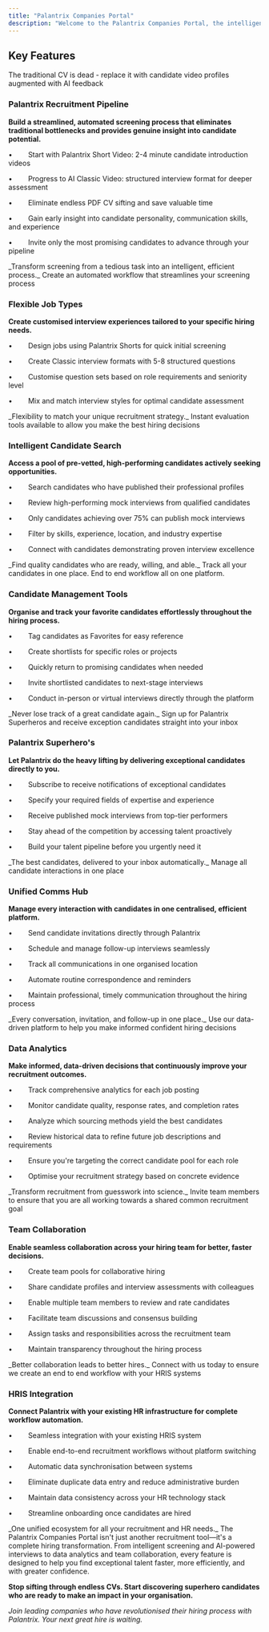 ```yaml
---
title: "Palantrix Companies Portal"
description: "Welcome to the Palantrix Companies Portal, the intelligent recruitment platform that revolutionises how you discover, assess, and hire top talent. Say goodbye to endless CV screening and hello to data-driven, efficient hiring that connects you with the right candidates faster than ever before."
---
```


## Key Features

<Card title="Palantrix Recruitment Pipeline" icon="robot" href="hps://app.palantrix.com" img="/images/a038bc37-b9fe-41e4-b882-e8a767c796f8.jpg">
  The traditional CV is dead -  replace it with candidate video profiles augmented with AI feedback
</Card>

### Palantrix Recruitment Pipeline

**Build a streamlined, automated screening process that eliminates traditional bottlenecks and provides genuine insight into candidate potential.**

•        Start with Palantrix Short Video: 2-4 minute candidate introduction videos

•        Progress to AI Classic Video: structured interview format for deeper assessment

•        Eliminate endless PDF CV sifting and save valuable time

•        Gain early insight into candidate personality, communication skills, and experience

•        Invite only the most promising candidates to advance through your pipeline

<Check>
  _Transform screening from a tedious task into an intelligent, efficient process._
</Check>

<Card title="Flexible Job Types" icon="rocket-launch" href="https://app.palantrix.com" img="/images/a0309730-2464-41af-ad5b-17b48d8f496c.jpg">
  Create an automated workflow that streamlines your screening process
</Card>

### Flexible Job Types

**Create customised interview experiences tailored to your specific hiring needs.**

•        Design jobs using Palantrix Shorts for quick initial screening

•        Create Classic interview formats with 5-8 structured questions

•        Customise question sets based on role requirements and seniority level

•        Mix and match interview styles for optimal candidate assessment

<Check>
  _Flexibility to match your unique recruitment strategy._
</Check>

<Card title="Intelligent Candidate Search" icon="sparkles" href="https://app.palantrix.com" img="/images/a030984a-29c4-4661-8d2a-4d3c1f949c94.jpg">
  Instant evaluation tools available to allow you make the best hiring decisions
</Card>

### Intelligent Candidate Search

**Access a pool of pre-vetted, high-performing candidates actively seeking opportunities.**

•        Search candidates who have published their professional profiles

•        Review high-performing mock interviews from qualified candidates

•        Only candidates achieving over 75% can publish mock interviews

•        Filter by skills, experience, location, and industry expertise

•        Connect with candidates demonstrating proven interview excellence

<Check>
  _Find quality candidates who are ready, willing, and able._
</Check>

<Card title="Candidate Management Tools" icon="link-horizontal" href="https://app.palantrix.com" img="/images/a03097bc-538e-41db-bcc9-ca20a1d8ba8f.jpg">
  Track all your candidates in one place. End to end workflow all on one platform.
</Card>

### Candidate Management Tools

**Organise and track your favorite candidates effortlessly throughout the hiring process.**

•        Tag candidates as Favorites for easy reference

•        Create shortlists for specific roles or projects

•        Quickly return to promising candidates when needed

•        Invite shortlisted candidates to next-stage interviews

•        Conduct in-person or virtual interviews directly through the platform

<Check>
  _Never lose track of a great candidate again._
</Check>

<Card title="Superhero Candidate Subscription" icon="trophy-star" href="https://app.palantrix.com" img="/images/a0309bcc-a77a-41a2-839b-99bc1f165058.jpg">
  Sign up for Palantrix Superheros and receive exception candidates straight into your inbox
</Card>

### Palantrix Superhero's

**Let Palantrix do the heavy lifting by delivering exceptional candidates directly to you.**

•        Subscribe to receive notifications of exceptional candidates

•        Specify your required fields of expertise and experience

•        Receive published mock interviews from top-tier performers

•        Stay ahead of the competition by accessing talent proactively

•        Build your talent pipeline before you urgently need it

<Check>
  _The best candidates, delivered to your inbox automatically._
</Check>

<Card title="Unified Communications Hub" icon="walkie-talkie" href="https://app.palantrix.com" img="/images/a0309dee-2079-487a-855d-6e367026852e.jpg">
  Manage all candidate interactions in one place
</Card>

### Unified Comms Hub

**Manage every interaction with candidates in one centralised, efficient platform.**

•        Send candidate invitations directly through Palantrix

•        Schedule and manage follow-up interviews seamlessly

•        Track all communications in one organised location

•        Automate routine correspondence and reminders

•        Maintain professional, timely communication throughout the hiring process

<Check>
  _Every conversation, invitation, and follow-up in one place._
</Check>

<Card title="Data Analytics Dashboard" icon="computer" href="https://app.palanrix.com" img="/images/a0309f74-c9f9-4b16-a087-e975c410f9cc.jpg">
  Use our data-driven platform to help you make informed confident hiring decisions
</Card>

### Data Analytics

**Make informed, data-driven decisions that continuously improve your recruitment outcomes.**

•        Track comprehensive analytics for each job posting

•        Monitor candidate quality, response rates, and completion rates

•        Analyze which sourcing methods yield the best candidates

•        Review historical data to refine future job descriptions and requirements

•        Ensure you're targeting the correct candidate pool for each role

•        Optimise your recruitment strategy based on concrete evidence

<Check>
  _Transform recruitment from guesswork into science._
</Check>

<Card title="Team Collaboration Tool" icon="people-arrows" href="https://app.palantrix.com" img="/images/a030a19e-e6dd-4ebe-870f-b5138b06d7a9.jpg">
  Invite team members to ensure that you are all working towards a shared common recruitment goal
</Card>

### Team Collaboration

**Enable seamless collaboration across your hiring team for better, faster decisions.**

•        Create team pools for collaborative hiring

•        Share candidate profiles and interview assessments with colleagues

•        Enable multiple team members to review and rate candidates

•        Facilitate team discussions and consensus building

•        Assign tasks and responsibilities across the recruitment team

•        Maintain transparency throughout the hiring process

<Check>
  _Better collaboration leads to better hires._
</Check>

<Card title="HRIS System Integration" icon="earth-europe" href="https://app.palantrix.com" img="/images/a038bdd3-e7c3-498f-bfae-80cfe0319065.jpg">
  Connect with us today to ensure we create an end to end workflow with your HRIS systems
</Card>

### HRIS Integration

**Connect Palantrix with your existing HR infrastructure for complete workflow automation.**

•        Seamless integration with your existing HRIS system

•        Enable end-to-end recruitment workflows without platform switching

•        Automatic data synchronisation between systems

•        Eliminate duplicate data entry and reduce administrative burden

•        Maintain data consistency across your HR technology stack

•        Streamline onboarding once candidates are hired

<Check>
  _One unified ecosystem for all your recruitment and HR needs._
</Check>

<Card title="Transform your Hiring Today" icon="sparkles" href="https://ap.palantrix.com">
  The Palantrix Companies Portal isn't just another recruitment tool—it's a complete hiring transformation. From intelligent screening and AI-powered interviews to data analytics and team collaboration, every feature is designed to help you find exceptional talent faster, more efficiently, and with greater confidence.

  **Stop sifting through endless CVs. Start discovering superhero candidates who are ready to make an impact in your organisation.**

  _Join leading companies who have revolutionised their hiring process with Palantrix. Your next great hire is waiting._
</Card>